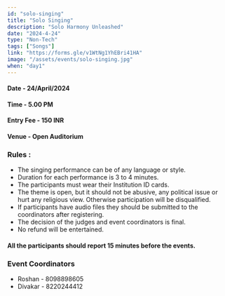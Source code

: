 ```yaml
---
id: "solo-singing"
title: "Solo Singing"
description: "Solo Harmony Unleashed"
date: "2024-4-24"
type: "Non-Tech" 
tags: ["Songs"]
link: "https://forms.gle/v1WtNg1YhEBri41HA"
image: "/assets/events/solo-singing.jpg"
when: "day1"
---
```


<h4>Date - 24/April/2024</h4>
<h4>Time - 5.00 PM </h4>
<h4>Entry Fee - 150 INR </h4>
<h4>Venue - Open Auditorium</h4>
<h3>Rules :</h3>

- The singing performance can be of any language or style.
- Duration for each performance is 3 to 4 minutes.
- The participants must wear their Institution ID cards.
- The theme is open, but it should not be abusive, any political issue or hurt any religious view. Otherwise participation will be disqualified.
- If participants have audio files they should be submitted to the coordinators after registering.
- The decision of the judges and event coordinators is final.
- No refund will be entertained.

<h4>All the participants should report 15 minutes before the events.</h4>



<h3>Event Coordinators</h3>

- Roshan -  8098898605
- Divakar -  8220244412